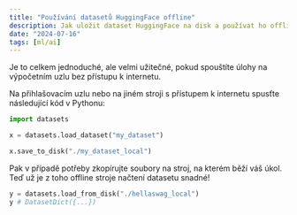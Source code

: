 ```yaml
---
title: "Používání datasetů HuggingFace offline"
description: Jak uložit dataset HuggingFace na disk a používat ho offline
date: "2024-07-16"
tags: [ml/ai]
---
```


Je to celkem jednoduché, ale velmi užitečné, pokud spouštíte úlohy na výpočetním uzlu bez přístupu k internetu.

Na přihlašovacím uzlu nebo na jiném stroji s přístupem k internetu spusťte následující kód v Pythonu:

```python
import datasets

x = datasets.load_dataset("my_dataset")

x.save_to_disk("./my_dataset_local")
```

Pak v případě potřeby zkopírujte soubory na stroj, na kterém běží váš úkol. Teď už je z toho offline stroje načtení datasetu snadné!

```python
y = datasets.load_from_disk("./hellaswag_local")
y # DatasetDict({...})
```
